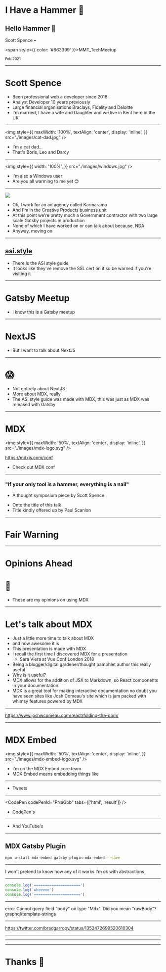 # I Have a Hammer 👋

## Hello Hammer 🔨

Scott Spence •

<span style={{ color: '#663399' }}>MMT_TechMeetup</span>

<small>Feb 2021</small>

---

# Scott Spence

<Note>

- Been professional web a developer since 2018
- Analyst Developer 10 years previously
- Large financial organisations Braclays, Fidelity and Deloitte
- I'm married, I have a wife and Daughter and we live in Kent here in
  the UK

</Note>

---

<img
  style={{
    maxWidth: '100%',
    textAlign: 'center',
    display: 'inline',
  }}
  src="./images/cat-dad.jpg"
/>

<Note>

- I'm a cat dad...
- That's Boris, Leo and Darcy

</Note>

---

<img
  style={{
    width: '100%',
  }}
  src="./images/windows.jpg"
/>

<Note>

- I'm also a Windows user
- Are you all warming to me yet 😊

</Note>

---

<img src="./images/karma-logo.svg" />

<Note>

- Ok, I work for an ad agency called Karmarama
- And I'm in the Creative Products business unit
- At this point we're pretty much a Government contractor with two
  large scale Gatsby projects in production
- None of which I have worked on or can talk about because, NDA
- Anyway, moving on

</Note>

---

## [asi.style](https://asi.style)

<Note>

- There is the ASI style guide
- It looks like they've remove the SSL cert on it so be warned if
  you're visiting it

</Note>

---

# Gatsby Meetup

<Note>

- I know this is a Gatsby meetup

</Note>

---

# NextJS

<Note>

- But I want to talk about NextJS

</Note>

---

# 😱

<Note>

- Not entirely about NextJS
- More about MDX, really
- The ASI style guide was made with MDX, this was just as MDX was
  released with Gatsby

</Note>

---

# MDX

<img
  style={{
    maxWidth: '50%',
    textAlign: 'center',
    display: 'inline',
  }}
  src="./images/mdx-logo.svg"
/>

https://mdxjs.com/conf

<Note>

- Check out MDX conf

</Note>

---

### "If your only tool is a hammer, everything is a nail"

- A thought symposium piece by Scott Spence

<Note>

- Onto the title of this talk
- Title kindly offered up by Paul Scanlon

</Note>

---

# Fair Warning

---

# Opinions Ahead

# 🤔

<Note>

- These are my opinions on using MDX

</Note>

---

# Let's talk about MDX

<Note>

- Just a little more time to talk about MDX
- and how awesome it is
- This presentation is made with MDX
- I recall the first time I discovered MDX for a presentation
  - Sara Viera at Vue Conf London 2018
- Being a blogger/digital gardener/thought pamphlet author this really
  useful
- Why is it useful?
- MDX allows for the addition of JSX to Markdown, so React components
  in your documentation.
- MDX is a great tool for making interactive documentation no doubt
  you have seen sites like Josh Comeau's site which is jam packed with
  whimsy features powered by MDX

</Note>

---

https://www.joshwcomeau.com/react/folding-the-dom/

---

# MDX Embed

<img
  style={{
    maxWidth: '50%',
    textAlign: 'center',
    display: 'inline',
  }}
  src="./images/mdx-embed-logo.svg"
/>

<Note>

- I'm on the MDX Embed core team
- MDX Embed means embedding things like

</Note>

---

<Tweet
  tweetLink="jack/status/20"
  align="center"
  hideConversation={true}
/>

<Note>

- Tweets

</Note>

---

<CodePen codePenId="PNaGbb" tabs={['html', 'result']} />

<Note>

- CodePen's

</Note>

---

<YouTube youTubeId="W3Ixy4B1AaQ" />

<Note>

- And YouTube's

</Note>

---

## MDX Gatsby Plugin

```bash
npm install mdx-embed gatsby-plugin-mdx-embed --save
```

---

I won't pretend to know how any of it works I'm ok with abstractions

---

<CodeHighlight>

```js {2}
console.log('=====================')
console.log(`wheeeee`)
console.log('=====================')
```

</CodeHighlight>

---

<Callout variant="danger">
  error Cannot query field "body" on type "Mdx". Did you mean
  "rawBody"? graphql/template-strings
</Callout>

---

https://twitter.com/bradgarropy/status/1352472699520610304

---

<Tweet
  tweetLink="spences10/status/1360694044305801216"
  align="center"
  hideConversation={true}
/>

---

<Tweet
  tweetLink="leeerob/status/1360746843785805830"
  align="center"
  hideConversation={true}
/>

---

# Thanks 🙏
